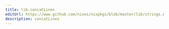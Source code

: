 ```yaml
---
title: lib.concatLines
editUrl: https://www.github.com/nixos/nixpkgs/blob/master/lib/strings.nix#L60C25
description: concatLines
---
```




<LinkCard
    title="Contribute Now!"
    description="API Documentation is done in our source code"
    href="https://www.github.com/nixos/nixpkgs/blob/master/lib/strings.nix#L60C25"
/>


